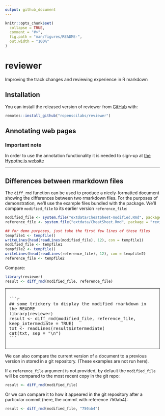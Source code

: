 ```yaml
---
output: github_document
---
```


<!-- README.md is generated from README.Rmd. Please edit that file -->

```r
knitr::opts_chunk$set(
  collapse = TRUE,
  comment = "#>",
  fig.path = "man/figures/README-",
  out.width = "100%"
)
```
# reviewer
Improving the track changes and reviewing experience in R markdown

## Installation

You can install the released version of reviewer from [GitHub](https://github.com/ropenscilabs/reviewer) with:

``` r
remotes::install_github("ropenscilabs/reviewer")
```

## Annotating web pages

### Important note
In order to use the annotation functionality it is needed to sign-up at [the Hypothe.is website](https://hypothes.is/signup)

----

## Differences between rmarkdown files

The `diff_rmd` function can be used to produce a nicely-formatted document showing the differences between two rmarkdown files. For the purposes of demonstration, we'll use the example files bundled with the package. We'll compare `modified_file` to its earlier version `reference_file`:

```r
modified_file <- system.file("extdata/CheatSheet-modified.Rmd", package = "reviewer")
reference_file <- system.file("extdata/CheatSheet.Rmd", package = "reviewer")
```

```r
## for demo purposes, just take the first few lines of these files
tempfile1 <- tempfile()
writeLines(head(readLines(modified_file), 12), con = tempfile1)
modified_file <- tempfile1
tempfile2 <- tempfile()
writeLines(head(readLines(reference_file), 12), con = tempfile2)
reference_file <- tempfile2
```

Compare:

```r
library(reviewer)
result <- diff_rmd(modified_file, reference_file)
```

<style>
pre {
 white-space: pre-wrap;       /* css-3 */
 white-space: -moz-pre-wrap;  /* Mozilla, since 1999 */
 white-space: -pre-wrap;      /* Opera 4-6 */
 white-space: -o-pre-wrap;    /* Opera 7 */
 word-wrap: break-word;       /* Internet Explorer 5.5+ */
 }
</style>
<div style="border:1px solid black; padding: 12px;">
<pre>
```r
## some trickery to display the modified rmarkdown in the README
library(reviewer)
result <- diff_rmd(modified_file, reference_file, keep_intermediate = TRUE)
txt <- readLines(result$intermediate)
cat(txt, sep = "\n")
```
</pre>
</div>

We can also compare the current version of a document to a previous version in stored in a git repository. (These examples are not run here).

If a `reference_file` argument is not provided, by default the `modified_file` will be compared to the most recent copy in the git repo:

```r
result <- diff_rmd(modified_file)
```

Or we can compare it to how it appeared in the git repository after a particular commit (here, the commit with reference 750ab4):

```r
result <- diff_rmd(modified_file, "750ab4")
```


